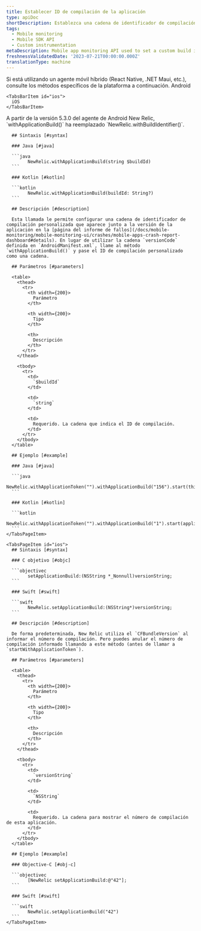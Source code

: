 ```yaml
---
title: Establecer ID de compilación de la aplicación
type: apiDoc
shortDescription: Establezca una cadena de identificador de compilación personalizada asociada con una interacción.
tags:
  - Mobile monitoring
  - Mobile SDK API
  - Custom instrumentation
metaDescription: Mobile app monitoring API used to set a custom build identifier string that is associated with an interaction.
freshnessValidatedDate: '2023-07-21T00:00:00.000Z'
translationType: machine
---
```


<Callout variant="important">
  Si está utilizando un agente móvil híbrido (React Native, .NET Maui, etc.), consulte los métodos específicos de la plataforma a continuación.
</Callout>

<Tabs>
  <TabsBar>
    <TabsBarItem id="android">
      Android
    </TabsBarItem>

    <TabsBarItem id="ios">
      iOS
    </TabsBarItem>
  </TabsBar>

  <TabsPages>
    <TabsPageItem id="android">
      <Callout variant="important">
        A partir de la versión 5.3.0 del agente de Android New Relic, `withApplicationBuild()` ha reemplazado `NewRelic.withBuildIdentifier()`.
      </Callout>

      ## Sintaxis [#syntax]

      ### Java [#java]

      ```java
            NewRelic.withApplicationBuild(string $buildId)
      ```

      ### Kotlin [#kotlin]

      ```kotlin
            NewRelic.withApplicationBuild(buildId: String?)
      ```

      ## Descripción [#description]

      Esta llamada le permite configurar una cadena de identificador de compilación personalizada que aparece junto a la versión de la aplicación en la [página del informe de fallos](/docs/mobile-monitoring/mobile-monitoring-ui/crashes/mobile-apps-crash-report-dashboard#details). En lugar de utilizar la cadena `versionCode` definida en `AndroidManifest.xml`, llame al método `withApplicationBuild()` y pase el ID de compilación personalizado como una cadena.

      ## Parámetros [#parameters]

      <table>
        <thead>
          <tr>
            <th width={200}>
              Parámetro
            </th>

            <th width={200}>
              Tipo
            </th>

            <th>
              Descripción
            </th>
          </tr>
        </thead>

        <tbody>
          <tr>
            <td>
              `$buildId`
            </td>

            <td>
              `string`
            </td>

            <td>
              Requerido. La cadena que indica el ID de compilación.
            </td>
          </tr>
        </tbody>
      </table>

      ## Ejemplo [#example]

      ### Java [#java]

      ```java
            NewRelic.withApplicationToken("").withApplicationBuild("156").start(this.getApplication());
      ```

      ### Kotlin [#kotlin]

      ```kotlin
            NewRelic.withApplicationToken("").withApplicationBuild("1").start(applicationContext)
      ```
    </TabsPageItem>

    <TabsPageItem id="ios">
      ## Sintaxis [#syntax]

      ### C objetivo [#objc]

      ```objectivec
            setApplicationBuild:(NSString *_Nonnull)versionString;
      ```

      ### Swift [#swift]

      ```swift
            NewRelic.setApplicationBuild:(NSString*)versionString;
      ```

      ## Descripción [#description]

      De forma predeterminada, New Relic utiliza el `CFBundleVersion` al informar el número de compilación. Pero puedes anular el número de compilación informado llamando a este método (antes de llamar a `startWithApplicationToken`).

      ## Parámetros [#parameters]

      <table>
        <thead>
          <tr>
            <th width={200}>
              Parámetro
            </th>

            <th width={200}>
              Tipo
            </th>

            <th>
              Descripción
            </th>
          </tr>
        </thead>

        <tbody>
          <tr>
            <td>
              `versionString`
            </td>

            <td>
              `NSString`
            </td>

            <td>
              Requerido. La cadena para mostrar el número de compilación de esta aplicación.
            </td>
          </tr>
        </tbody>
      </table>

      ## Ejemplo [#example]

      ### Objective-C [#obj-c]

      ```objectivec
            [NewRelic setApplicationBuild:@"42"];
      ```

      ### Swift [#swift]

      ```swift
            NewRelic.setApplicationBuild("42")
      ```
    </TabsPageItem>
  </TabsPages>
</Tabs>
